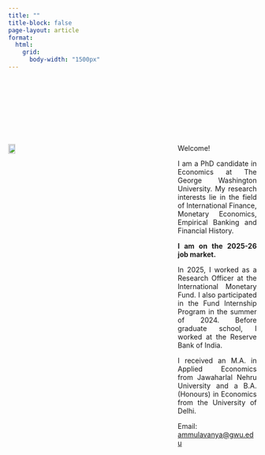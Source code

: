 ```yaml
---
title: ""
title-block: false
page-layout: article
format:
  html:
    grid:
      body-width: "1500px"
---
```

<div style="height: 120px;"></div>
::: {.columns style="gap: 200px; align-items: flex-start;"}
::: {.column width="24%"}
![](files/photo.jpg){width=100%}
:::

::: {.column width="76%" style="text-align: justify; margin-left: 130px;"}

Welcome!

I am a PhD candidate in Economics at The George Washington University. My research interests lie in the field of International Finance, Monetary Economics, Empirical Banking and Financial History.

**I am on the 2025-26 job market.**

In 2025, I worked as a Research Officer at the International Monetary Fund. I also participated in the Fund Internship Program in the summer of 2024. Before graduate school, I worked at the Reserve Bank of India.

I received an M.A. in Applied Economics from Jawaharlal Nehru University and a B.A. (Honours) in Economics from the University of Delhi.

Email:  [ammulavanya@gwu.edu](mailto:ammulavanya@gwu.edu)

:::
:::
